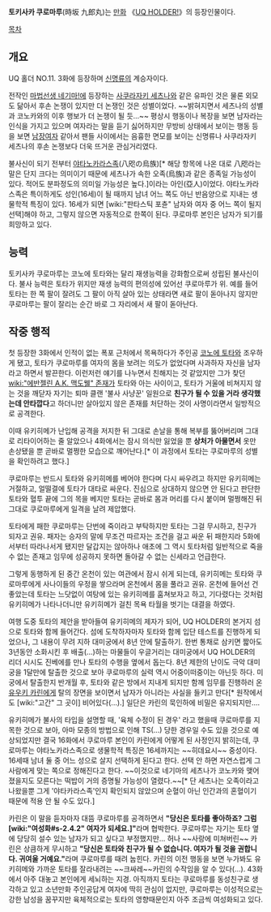 '''토키사카 쿠로마루'''(時坂 九郎丸)는 [[만화]] 《[[UQ HOLDER!]]》의 등장인물이다.

[[목차]]

== 개요 ==
UQ 홀더 NO.11. 3화에 등장하며 [[신명류]]의 계승자이다. 

전작인 [[마법선생 네기마!]]에 등장하는 [[사쿠라자키 세츠나]]와 같은 유파인 것은 물론 외모도 닮아서 후손 논쟁이 있지만 더 논쟁인 것은 성별이었다. ~~밝혀지면서 세츠나의 성별과 코노카와의 이후 행보가 더 논쟁이 될 듯...~~ 평상시 행동이나 복장을 보면 남자라는 인식을 가지고 있으며 여자라는 말을 듣기 싫어하지만 무방비 상태에서 보이는 행동 등을 보면 [[남장여자]] 같아서 팬들 사이에서는 음흉한 면모를 보이는 신명류나 사쿠라자키 세츠나의 후손 논쟁보다 더욱 뜨거운 관심거리였다.

불사신이 되기 전부터 [[야타가라스|야타노카라스족]](八咫の烏族)[* 해당 항목에 나온 대로 八咫라는 말은 단지 크다는 의미이기 때문에 세츠나가 속한 오족(烏族)과 같은 종족일 가능성이 있다. 적어도 분파정도의 의미일 가능성은 높다.]이라는 아인(亞人)이었다. 야타노카라스족은 특이하게도 성인(16세)이 될 때까지 남녀 어느 쪽도 아닌 반음양으로 지내는 생물학적 특징이 있다. 16세가 되면 [wiki:"판타스틱 포츈" 남자와 여자 중 어느 쪽이 될지 선택]해야 하고, 그렇지 않으면 자동적으로 한쪽이 된다. 쿠로마루 본인은 남자가 되기를 희망하고 있다.

== 능력 ==
토키사카 쿠로마루는 코노에 토타와는 달리 재생능력을 강화함으로써 성립된 불사신이다. 불사 능력은 토타가 위지만 재생 능력의 편의성에 있어선 쿠로마루가 위. 예를 들어 토타는 한 쪽 팔이 잘려도 그 팔이 아직 살아 있는 상태라면 새로 팔이 돋아나지 않지만 쿠로마루는 팔이 잘리는 순간 바로 그 자리에서 새 팔이 돋아난다.

== 작중 행적 ==
첫 등장한 3화에서 인적이 없는 폭포 근처에서 목욕하다가 주인공 [[코노에 토타]]와 조우하게 됐고, 토타가 쿠로마루를 여자의 몸을 보려는 의도가 없었다며 사과하자 자신을 남자라고 하면서 발끈한다. 이런저런 얘기를 나누면서 친해지는 것 같았지만 그가 찾던 [[wiki:"에반젤린 A.K. 맥도웰" 존재가]] 토타와 아는 사이이고, 토타가 거울에 비쳐지지 않는 것을 깨닫자 자기는 퇴마 클랜 '불사 사냥꾼' 일원으로  '''친구가 될 수 있을 거라 생각했는데 안타깝다'''고 하더니만 살아있지 않은 존재를 처단하는 것이 사명이라면서 일방적으로 공격한다. 

이때 유키히메가 난입해 공격을 저지한 뒤 그대로 손날을 통해 복부를 뚫어버리며 그대로 리타이어하는 줄 알았으나 4화에서는 잠시 의식만 잃었을 뿐 '''상처가 아물면서''' 옷만 손상됐을 뿐 곧바로 멀쩡한 모습으로 깨어난다.[* 이 과정에서 토타는 쿠로마루의 성별을 확인하려고 했다.] 

쿠로마루는 반드시 토타와 유키히메를 베어야 한다며 다시 싸우려고 하지만 유키히메는 거절하고, 얼떨결에 토타가 대타로 싸운다. 진심으로 상대하지 않으면 안 된다고 판단한 토타와 혈투 끝에 그의 목을 베지만 토타는 곧바로 몸과 머리를 다시 붙이며 멀쩡해진 뒤 그대로 쿠로마루에게 일격을 날려 제압했다.

토타에게 패한 쿠로마루는 단번에 죽이라고 부탁하지만 토타는 그걸 무시하고, 친구가 되자고 권유. 패자는 승자의 말에 무조건 따르자는 조건을 걸고 싸운 뒤 패한지라 5화에서부터 따라나서게 됐지만 달갑지는 않아하나 애초에 그 역시 토타처럼 일반적으로 죽을 수 없는 존재고 임무에 성공하지 못하면 돌아갈 수 없는 신세라고 언급한다.

그렇게 동행하게 된 중간 온천이 있는 여관에서 잠시 쉬게 되는데, 유키히메는 토타와 쿠로마루에게 사나이들의 우정을 쌓으라며 온천에서 몸을 풀라고 권유. 온천에 들어선 건 좋았는데 토타는 느닷없이 여탕에 있는 유키히메를 훔쳐보자고 하고, 기다렸다는 것처럼 유키히메가 나타나더니만 유키히메가 걸친 목욕 타월을 벗기는 대결을 하였다.

여행 도중 토타의 제안을 받아들여 유키히메의 제자가 되어, UQ HOLDER의 본거지 섬으로 토타와 함께 들어간다. 섬에 도착하자마자 토타와 함께 입단 테스트를 진행하게 되었으나, 그 내용이 무려 지하 대미궁에서 8년 안에 탈출하기. 한번 통채로 삼키면 짧아도 3년동안 소화시킨 후 배출(...)하는 마물들이 우글거리는 대미궁에서 UQ HOLDER의 리더 시시도 진베에를 만나 토타의 수행을 옆에서 돕는다. 8년 제한의 난이도 극악 대미궁을 1달만에 탈출한 것으로 보아 쿠로마루의 실력 역시 어중이떠중이는 아닌듯 하다. 미궁에서 탈출한지 반개월 후, 토타와 같은 방에서 지내게 되지만 함께 임무를 진행하러 온 [[유우키 카린]]에게 탈의 장면을 보이면서 남자가 아니라는 사실을 들키고 만다[* 원작에서도 [wiki:"고간" 그 곳이] 비어있다(...).] 일단은 카린의 묵인하에 비밀은 유지되지만….

유키히메가 불사의 타입을 설명할 때, '육체 수정이 된 경우' 라고 했을때 쿠로마루를 지목한 것으로 보아, 아마 모종의 방법으로 인해 TS(...) 당한 경우일 수도 있을 것으로 예상되었지만 결국 16화에서 쿠로마루 본인이 카린에게 어떻게 된 사정인지 밝히는데, 쿠로마루는 야타노카라스족으로 생물학적 특징은 16세까지는 ~~히데요시~~ 중성이다. 16세때 남녀 둘 중 어느 성으로 살지 선택하게 된다고 한다. 선택 안 하면 자연스럽게 그 사람에게 맞는 쪽으로 정해진다고 한다. ~~이것으로 네기마의 세츠나가 코노카와 맺어졌을지도 모른다는 떡밥이 거의 증명될 가능성이 열렸다.~~[* 단 세츠나는 오족이라고 나왔을뿐 그게 '야타카라스족'인지 확인되지 않았으며 순혈이 아닌 인간과의 혼혈이기 때문에 적용 안 될 수도 있다.] 

카린은 이 말을 듣자마자 대뜸 쿠로마루를 공격하면서 '''"당신은 토타를 좋아하죠? 그럼 [wiki:"여성화#s-2.4.2" 여자가 되세요.]"'''라며 협박한다. 쿠로마루는 자기는 토타 옆에 당당히 설수 있는 남자가 되고 싶다고 부정했지만... 허나 ~~사랑에 미쳐버린~~ 카린은 상큼하게 무시하고 '''"당신은 토타와 친구가 될 수 없습니다. 여자가 될 것을 권합니다. 귀여울 거예요."'''라며 쿠로마루를 때려 눕힌다. 카린의 이전 행동을 보면 누가봐도 유키히메와 가까운 토타를 잘라내려는 ~~크싸레~~카린의 수작임을 알 수 있다(...). 43화에서 아주 대놓고 본인에게 세뇌하는 지경. 아직까지 토타는 쿠로마루를 동성친구로 생각하고 있고 소년만화 주인공답게 여자에 딱히 관심이 없지만, 쿠로마루는 이성적으로는 강한 남성을 꿈꾸지만 육체적으로는 토타의 영향때문인지 아주 조금씩 여성화되고 있다. 
